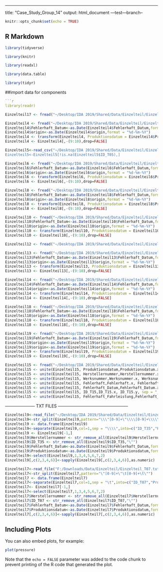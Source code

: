 ---
title: "Case_Study_Group_14"
output: html_document
---test---branch--

```r
knitr::opts_chunk$set(echo = TRUE)
```

## R Markdown


```r

library(tidyverse)

library(knitr)

library(readxl)

library(data.table)

library(tidyr)
```

##import data for components
```r

```r
library(readr)
```




```r

Einzelteil17 <- fread("~/Desktop/IDA 2019/Shared/Data/Einzelteil/Einzelteil_T17.csv", header=TRUE, sep=";", stringsAsFactors = FALSE)

```


```r
Einzelteil4 <- fread("~/Desktop/IDA 2019/Shared/Data/Einzelteil/Einzelteil_T04.csv", header=TRUE, sep=";", stringsAsFactors = FALSE)
Einzelteil4$Fehlerhaft_Datum<-as.Date(Einzelteil4$Fehlerhaft_Datum,format = "%Y-%m-%d")
Einzelteil4$origin<-as.Date(Einzelteil4$origin,format = "%d-%m-%Y")
Einzelteil4 <- transform(Einzelteil4, Produktionsdatum = Einzelteil4$Produktionsdatum_Origin_01011970 + Einzelteil4$origin)
Einzelteil4 <- Einzelteil4[,-(9:10),drop=FALSE]
```

```r
Einzelteil5<-read_csv("~/Desktop/IDA 2019/Shared/Data/Einzelteil/Einzelteil_T05.csv)%>% select(-X1, -X1_1)%>% select(1,3,4,5,6,7,2)%>% rename(ID_T05=ID_T05.x,Herstellernummer=Herstellernummer.x,Werksnummer=Werksnummer.x,Fehlerhaft=Fehlerhaft.x,Fehlerhaft_Datum=Fehlerhaft_Datum.x,Fehlerhaft_Fahrleistung=Fehlerhaft_Fahrleistung.x,Produktionsdatum=Produktionsdatum.x)
Einzelteil5<-Einzelteil5[!is.na(Einzelteil5$ID_T05),]
```

```r
Einzelteil6 <- fread("~/Desktop/IDA 2019/Shared/Data/Einzelteil/Einzelteil_T06.csv", header=TRUE, stringsAsFactors = FALSE)
Einzelteil6$Fehlerhaft_Datum<-as.Date(Einzelteil6$Fehlerhaft_Datum,format = "%Y-%m-%d")
Einzelteil6$origin<-as.Date(Einzelteil6$origin,format = "%d-%m-%Y")
Einzelteil6 <- transform(Einzelteil6, Produktionsdatum = Einzelteil6$Produktionsdatum_Origin_01011970 + Einzelteil6$origin)
Einzelteil6 <- Einzelteil6[,-(9:10),drop=FALSE]
```

```r
Einzelteil8 <- fread("~/Desktop/IDA 2019/Shared/Data/Einzelteil/Einzelteil_T08.csv", header=TRUE, stringsAsFactors = FALSE)
Einzelteil8$Fehlerhaft_Datum<-as.Date(Einzelteil8$Fehlerhaft_Datum,format = "%Y-%m-%d")
Einzelteil8$origin<-as.Date(Einzelteil8$origin,format = "%d-%m-%Y")
Einzelteil8 <- transform(Einzelteil8, Produktionsdatum = Einzelteil8$Produktionsdatum_Origin_01011970 + Einzelteil8$origin)
Einzelteil8 <- Einzelteil8[,-(9:10),drop=FALSE]
```

```r
Einzelteil10 <- fread("~/Desktop/IDA 2019/Shared/Data/Einzelteil/Einzelteil_T10.csv", header=TRUE, sep=";", stringsAsFactors = FALSE)
Einzelteil10$Fehlerhaft_Datum<-as.Date(Einzelteil10$Fehlerhaft_Datum,format = "%Y-%m-%d")
Einzelteil10$origin<-as.Date(Einzelteil10$origin,format = "%d-%m-%Y")
Einzelteil10 <- transform(Einzelteil10, Produktionsdatum = Einzelteil10$Produktionsdatum_Origin_01011970 + Einzelteil10$origin)
Einzelteil10 <- Einzelteil10[,-(9:10),drop=FALSE]
```

```r
Einzelteil12 <- fread("~/Desktop/IDA 2019/Shared/Data/Einzelteil/Einzelteil_T12.csv", header=TRUE, sep = ";", stringsAsFactors = FALSE)
```


```r
Einzelteil13 <- fread("~/Desktop/IDA 2019/Shared/Data/Einzelteil/Einzelteil_T13.csv", header=TRUE, sep=";", stringsAsFactors = FALSE)
Einzelteil13$Fehlerhaft_Datum<-as.Date(Einzelteil13$Fehlerhaft_Datum,format = "%Y-%m-%d")
Einzelteil13$origin<-as.Date(Einzelteil13$origin,format = "%d-%m-%Y")
Einzelteil13 <- transform(Einzelteil13, Produktionsdatum = Einzelteil13$Produktionsdatum_Origin_01011970 + Einzelteil13$origin)
Einzelteil13 <- Einzelteil13[,-(9:10),drop=FALSE]
```

```r
Einzelteil14 <- fread("~/Desktop/IDA 2019/Shared/Data/Einzelteil/Einzelteil_T14.csv", header=TRUE, sep=";", stringsAsFactors = FALSE)
Einzelteil14$Fehlerhaft_Datum<-as.Date(Einzelteil14$Fehlerhaft_Datum,format = "%Y-%m-%d")
Einzelteil14$origin<-as.Date(Einzelteil14$origin,format = "%d-%m-%Y")
Einzelteil14 <- transform(Einzelteil14, Produktionsdatum = Einzelteil14$Produktionsdatum_Origin_01011970 + Einzelteil14$origin)
Einzelteil14 <- Einzelteil14[,-(9:10),drop=FALSE]
```

```r
Einzelteil18 <- fread("~/Desktop/IDA 2019/Shared/Data/Einzelteil/Einzelteil_T18.csv", header=TRUE, sep=";", stringsAsFactors = FALSE)
Einzelteil18$Fehlerhaft_Datum<-as.Date(Einzelteil18$Fehlerhaft_Datum,format = "%Y-%m-%d")
Einzelteil18$origin<-as.Date(Einzelteil18$origin,format = "%d-%m-%Y")
Einzelteil18 <- transform(Einzelteil18, Produktionsdatum = Einzelteil18$Produktionsdatum_Origin_01011970 + Einzelteil18$origin)
Einzelteil18 <- Einzelteil18[,-(9:10),drop=FALSE]
```


```r
Einzelteil19 <- fread("~/Desktop/IDA 2019/Shared/Data/Einzelteil/Einzelteil_T19.csv", header=TRUE, sep=",", stringsAsFactors = FALSE)
Einzelteil19$Fehlerhaft_Datum<-as.Date(Einzelteil19$Fehlerhaft_Datum,format = "%Y-%m-%d")
Einzelteil19$origin<-as.Date(Einzelteil19$origin,format = "%d-%m-%Y")
Einzelteil19$origin<-as.Date(Einzelteil19$origin,format = "%d-%m-%Y")
Einzelteil19 <- transform(Einzelteil19, Produktionsdatum = Einzelteil19$Produktionsdatum_Origin_01011970 + Einzelteil19$origin)
Einzelteil19 <- Einzelteil19[,-(9:10),drop=FALSE]
```


```r
Einzelteil15 <- fread("~/Desktop/IDA 2019/Shared/Data/Einzelteil/Einzelteil_T15.csv", header=TRUE, sep=";", stringsAsFactors = FALSE)
Einzelteil15 <- unite(Einzelteil15, Produktionsdatum,Produktionsdatum.x, Produktionsdatum.y, sep = "_", remove = TRUE)
Einzelteil15 <- unite(Einzelteil15, Herstellernummer,Herstellernummer.x, Herstellernummer.y, sep = "_", remove = TRUE)
Einzelteil15 <- unite(Einzelteil15, Werksnummer,Werksnummer.x, Werksnummer.y, sep = "_", remove = TRUE)
Einzelteil15 <- unite(Einzelteil15, Fehlerhaft,Fehlerhaft.x, Fehlerhaft.y, sep = "_", remove = TRUE)
Einzelteil15 <- unite(Einzelteil15, Fehlerhaft_Datum,Fehlerhaft_Datum.x, Fehlerhaft_Datum.y, sep = "_", remove = TRUE)
Einzelteil15 <- unite(Einzelteil15, ID_T15,ID_T15.x, ID_T15.y, sep = "_", remove = TRUE)
Einzelteil15 <- unite(Einzelteil15, Fehlerhaft_Fahrleistung,Fehlerhaft_Fahrleistung.x, Fehlerhaft_Fahrleistung.y, sep = "_", remove = TRUE)
```




--------------------- TXT FILES --------------------------------------------------
```r
Einzelteil9<-read_file("~/Desktop/IDA 2019/Shared/Data/Einzelteil/Einzelteil_T09.txt")
Einzelteil9<-str_split(Einzelteil9,pattern="\\\"[0-9]+\"\\\\[0-9]+\\\\\\\"")
Einzelteil9 <- data.frame(Einzelteil9)
Einzelteil9<-separate(Einzelteil9,col=1,sep = "\\\\",into=c("ID_T35","Produktionsdatum","Herstellernummer","Werksnummer","Fehlerhaft","Fehlerhaft_Datum","Fehlerhaft_Fahrleistung"))
Einzelteil9 <- Einzelteil9[-1,]
Einzelteil9$Herstellernummer <- str_remove_all(Einzelteil9$Herstellernummer,"\"")
Einzelteil9$ID_T35 <- str_remove_all(Einzelteil9$ID_T35,"\"")
Einzelteil9$Fehlerhaft_Datum<-as.Date(Einzelteil9$Fehlerhaft_Datum,format = "%Y-%m-%d")
Einzelteil9$Produktionsdatum<-as.Date(Einzelteil9$Produktionsdatum,format = "%Y-%m-%d")
Einzelteil9<-select(Einzelteil9,1,3,4,5,6,7,2)
Einzelteil9[,c(2,3,4,6)]<-sapply(Einzelteil9[,c(2,3,4,6)],as.numeric)
```

```r
Einzelteil7<-read_file("F:/Downloads/Data/Einzelteil/Einzelteil_T07.txt")
Einzelteil7<-str_split(Einzelteil7,pattern="\"[0-9]+\"\t[0-9]+\t\"")
Einzelteil7 <- data.frame(Einzelteil7)
Einzelteil7<-separate(Einzelteil7,col=1,sep = "\t",into=c("ID_T07","Produktionsdatum","Herstellernummer","Werksnummer","Fehlerhaft","Fehlerhaft_Datum","Fehlerhaft_Fahrleistung"))
Einzelteil7<- Einzelteil7[-1,]
Einzelteil7<-select(Einzelteil7,1,3,4,5,6,7,2)
Einzelteil7$Herstellernummer <- str_remove_all(Einzelteil7$Herstellernummer,"\"")
Einzelteil7$ID_T07 <- str_remove_all(Einzelteil7$ID_T07,"\"")
Einzelteil7$Fehlerhaft_Datum<-as.Date(Einzelteil7$Fehlerhaft_Datum,format = "%Y-%m-%d")
Einzelteil7$Produktionsdatum<-as.Date(Einzelteil7$Produktionsdatum,format = "%Y-%m-%d")
Einzelteil7[,c(2,3,4,6)]<-sapply(Einzelteil7[,c(2,3,4,6)],as.numeric)
```

## Including Plots

You can also embed plots, for example:

```r
plot(pressure)
```

Note that the `echo = FALSE` parameter was added to the code chunk to prevent printing of the R code that generated the plot.
